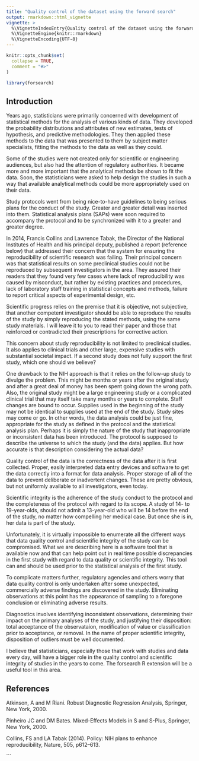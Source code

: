---
title: "Quality control of the dataset using the forward search"
output: rmarkdown::html_vignette
vignette: >
  %\VignetteIndexEntry{Quality control of the dataset using the forward search}
  %\VignetteEngine{knitr::rmarkdown}
  %\VignetteEncoding{UTF-8}
---

```{r, include = FALSE}
knitr::opts_chunk$set(
  collapse = TRUE,
  comment = "#>"
)
```

```{r setup}
library(forsearch)
```
## Introduction

Years ago, statisticians were primarily concerned with development of statistical methods for the analysis of various kinds of data.  They developed the probability distributions and attributes of new estimates, tests of hypothesis, and predictive methodologies.  They then applied these methods to the data that was presented to them by subject matter specialists, fitting the methods to the data as well as they could.
 
Some of the studies were not created only for scientific or engineering audiences, but also had the attention of regulatory authorities.  It became more and more important that the analytical methods be shown to fit the data.  Soon, the statisticians were asked to help design the studies in such a way that available analytical methods could be more appropriately used on their data.   

Study protocols went from being nice-to-have guidelines to being serious plans for the conduct of the study.  Greater and greater detail was inserted into them.  Statistical analysis plans (SAPs) were soon required to accompany the protocol and to be synchronized with it to a greater and greater degree.

In 2014, Francis Collins and Lawrence Tabak, the Director of the National Institutes of Health and his principal deputy, published a report (reference below) that addressed their concern that the system for ensuring the reproducibility of scientific research was failing.  Their principal concern was that statistical results on some preclinical studies could not be reproduced by subsequent investigators in the area.  They assured their readers that they found very few cases where lack of reproducibility was caused by misconduct, but rather by existing practices and procedures, lack of laboratory staff training in statistical concepts and methods, failure to report critical aspects of experimental design, etc.  

Scientific progress relies on the premise that it is objective, not subjective, that another competent investigator should be able to reproduce the results of the study by simply reproducing the stated methods, using the same study materials.  I will leave it to you to read their paper and those that reinforced or contradicted their prescriptions for corrective action.

This concern about study reproducibility is not limited to preclinical studies.  It also applies to clinical trials and other large, expensive studies with substantial societal impact.  If a second study does not fully support the first study, which one should we believe?

One drawback to the NIH approach is that it relies on the follow-up study to divulge the problem.  This might be months or years after the original study and after a great deal of money has been spent going down the wrong path.  Also, the original study might be a large engineering study or a complicated clinical trial that may itself take many months or years to complete.  Staff changes are bound to occur.  Supplies used in the beginning of the study may not be identical to supplies used at the end of the study.  Study sites may come or go.  In other words, the data analysis could be just fine, appropriate for the study as defined in the protocol and the statistical analysis plan.  Perhaps it is simply the nature of the study that inappropriate or inconsistent data has been introduced.  The protocol is supposed to describe the universe to which the study (and the data) applies.  But how accurate is that description considering the actual data?  

Quality control of the data is the correctness of the data after it is first collected.  Proper, easily interpreted data entry devices and software to get the data correctly into a format for data analysis.  Proper storage of all of the data to prevent deliberate or inadvertent changes.  These are pretty obvious, but not uniformly available to all investigators, even today.

Scientific integrity is the adherence of the study conduct to the protocol and the completeness of the protocol with regard to its scope.  A study of 14- to 19-year-olds, should not admit a 13-year-old who will be 14 before the end of the study, no matter how compelling her medical case.  But once she is in, her data is part of the study.

Unfortunately, it is virtually impossible to enumerate all the different ways that data quality control and scientific integrity of the study can be compromised.  What we are describing here is a software tool that is available now and that can help point out in real time possible discrepancies in the first study with regard to data quality or scientific integrity.  This tool can and should be used prior to the statistical analysis of the first study.

To complicate matters further, regulatory agencies and others worry that data quality control is only undertaken after some unexpected, commercially adverse findings are discovered in the study.  Eliminating observations at this point has the appearance of sampling to a foregone conclusion or eliminating adverse results.

Diagnostics involves identifying inconsistent observations, determining their impact on the primary analyses of the study, and justifying their disposition:  total acceptance of the observataion, modification of value or classification prior to acceptance, or removal. In the name of proper scientific integrity, disposition of outliers must be well documented.

I believe that statisticians, especially those that work with studies and data every day, will have a bigger role in the quality control and scientific integrity of studies in the years to come.  The forsearch R extension will be a useful tool in this area.

## References

Atkinson, A and M Riani. Robust Diagnostic Regression Analysis, Springer, New York, 2000.

Pinheiro JC and DM Bates. Mixed-Effects Models in S and S-Plus, Springer, New York, 2000.

Collins, FS and LA Tabak (2014). Policy: NIH plans to enhance reproducibility, Nature, 505, p612–613.

```
